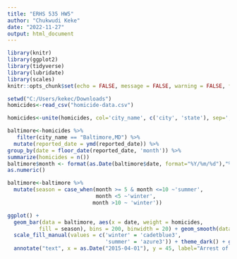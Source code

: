 ```yaml
---
title: "ERHS 535 HW5"
author: "Chukwudi Keke"
date: "2022-11-27"
output: html_document
---
```


```r
library(knitr)
library(ggplot2)
library(tidyverse)
library(lubridate)
library(scales)
knitr::opts_chunk$set(echo = FALSE, message = FALSE, warning = FALSE, fig.width = 12, fig.height = 4, tidy = TRUE)
```

```r
setwd("C:/Users/kekec/Downloads")
homicides<-read_csv("homicide-data.csv")
```

```r
homicides<-unite(homicides, col='city_name', c('city', 'state'), sep=',') 
```

```r
baltimore<-homicides %>%
   filter(city_name == "Baltimore,MD") %>%
  mutate(reported_date = ymd(reported_date)) %>%
group_by(date = floor_date(reported_date, 'month')) %>%
summarize(homicides = n())
baltimore$month <- format(as.Date(baltimore$date, format="%Y/%m/%d"),"%m")%>%
as.numeric()
```

```r
baltimore<-baltimore %>%
  mutate(season = case_when(month >= 5 & month <=10 ~'summer',
                            month <5 ~'winter',
                           month >10 ~ 'winter'))
```

```r
ggplot() + 
  geom_bar(data = baltimore, aes(x = date, weight = homicides, 
          fill = season), bins = 200, binwidth = 20) + geom_smooth(data = baltimore, aes(x = date, y = homicides), color = "blue", span = 0.15, se = FALSE, size = 2) + theme(legend.position = "bottom") +
  scale_fill_manual(values = c('winter' = 'cadetblue3', 
                               'summer' = 'azure3')) + theme_dark() + geom_vline(xintercept = as.numeric(as.Date("2015-04-01")), col="red",linetype = "longdash") +
  annotate("text", x = as.Date("2015-04-01"), y = 45, label="Arrest of \n Freddie Gray", color="azure3", size = 3, hjust = 1) + ggtitle("Homicides in Baltimore, MD") + ylab("monthly homicides")

```